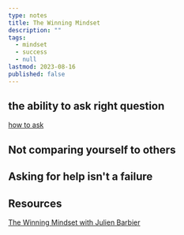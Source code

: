 ```yaml
---
type: notes
title: The Winning Mindset
description: ""
tags:
  - mindset
  - success
  - null
lastmod: 2023-08-16
published: false
---
```


## the ability to ask right question

[how to ask]("./boilerplate-for-asking.mdx")

## Not comparing yourself to others

## Asking for help isn't a failure

## Resources

[The Winning Mindset with Julien Barbier](https://www.youtube.com/live/_YQABKcojII?feature=share)
